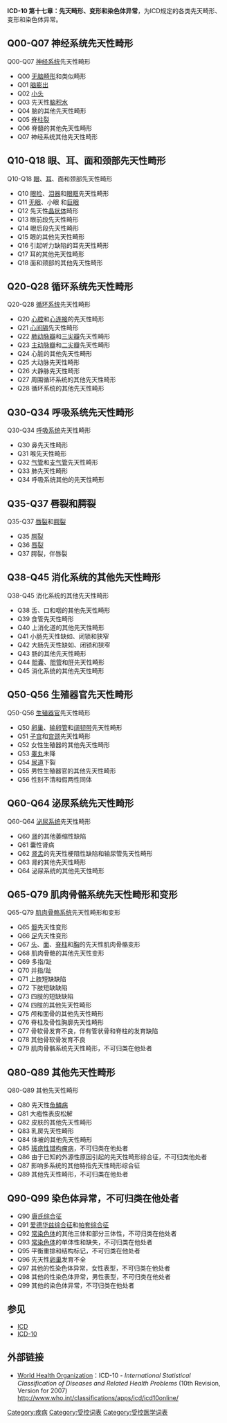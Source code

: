 
{{ICD-10A}}

'''ICD-10 第十七章：先天畸形、变形和染色体异常'''，为ICD规定的各类先天畸形、变形和染色体异常。

== Q00-Q07 神经系统先天性畸形 ==
Q00-Q07 [[神经系统|神经系统]]先天性畸形
* Q00 [[无脑畸形|无脑畸形]]和类似畸形
* Q01 [[脑膨出|脑膨出]]
* Q02 [[小头|小头]]
* Q03 先天性[[脑积水|脑积水]]
* Q04 脑的其他先天性畸形
* Q05 [[脊柱裂|脊柱裂]]
* Q06 脊髓的其他先天性畸形
* Q07 神经系统其他先天性畸形

== Q10-Q18 眼、耳、面和颈部先天性畸形 ==
Q10-Q18 [[眼|眼]]、[[耳|耳]]、面和颈部先天性畸形
* Q10 [[眼睑|眼睑]]、[[泪器|泪器]]和[[眼眶|眼眶]]先天性畸形
* Q11 [[无眼|无眼]]、小眼<!--请不要添加内链-->和[[巨眼|巨眼]]
* Q12 先天性[[晶状体|晶状体]]畸形
* Q13 眼前段先天性畸形
* Q14 眼后段先天性畸形
* Q15 眼的其他先天性畸形
* Q16 引起听力缺陷的耳先天性畸形
* Q17 耳的其他先天性畸形
* Q18 面和颈部的其他先天性畸形

== Q20-Q28 循环系统先天性畸形 ==
Q20-Q28 [[循环系统|循环系统]]先天性畸形
* Q20 [[心腔|心腔]]和[[心连接|心连接]]的先天性畸形
* Q21 [[心间隔|心间隔]]先天性畸形
* Q22 [[肺动脉瓣|肺动脉瓣]]和[[三尖瓣|三尖瓣]]先天性畸形
* Q23 [[主动脉瓣|主动脉瓣]]和[[二尖瓣|二尖瓣]]先天性畸形
* Q24 心脏的其他先天性畸形
* Q25 大动脉先天性畸形
* Q26 大静脉先天性畸形
* Q27 周围循环系统的其他先天性畸形
* Q28 循环系统的其他先天性畸形

== Q30-Q34 呼吸系统先天性畸形 ==
Q30-Q34 [[呼吸系统|呼吸系统]]先天性畸形
* Q30 鼻先天性畸形
* Q31 喉先天性畸形
* Q32 [[气管|气管]]和[[支气管|支气管]]先天性畸形
* Q33 肺先天性畸形
* Q34 呼吸系统其他的先天性畸形

== Q35-Q37 唇裂和腭裂 ==
Q35-Q37 [[唇裂|唇裂]]和[[腭裂|腭裂]]
* Q35 [[腭裂|腭裂]]
* Q36 [[唇裂|唇裂]]
* Q37 腭裂，伴唇裂

== Q38-Q45 消化系统的其他先天性畸形 ==
Q38-Q45 消化系统的其他先天性畸形
* Q38 舌、口和咽的其他先天性畸形
* Q39 食管先天性畸形
* Q40 上消化道的其他先天性畸形
* Q41 小肠先天性缺如、闭锁和狭窄
* Q42 大肠先天性缺如、闭锁和狭窄
* Q43 肠的其他先天性畸形
* Q44 [[胆囊|胆囊]]、[[胆管|胆管]]和[[肝|肝]]先天性畸形
* Q45 消化系统的其他先天性畸形

== Q50-Q56 生殖器官先天性畸形 ==
Q50-Q56 [[生殖器官|生殖器官]]先天性畸形
* Q50 [[卵巢|卵巢]]、[[输卵管|输卵管]]和[[阔韧带|阔韧带]]先天性畸形
* Q51 [[子宫|子宫]]和[[宫颈|宫颈]]先天性畸形
* Q52 女性生殖器的其他先天性畸形
* Q53 [[睾丸|睾丸]]未降
* Q54 [[尿道|尿道]]下裂
* Q55 男性生殖器官的其他先天性畸形
* Q56 性别不清和假两性同体

== Q60-Q64 泌尿系统先天性畸形 ==
Q60-Q64 [[泌尿系统|泌尿系统]]先天性畸形
* Q60 [[肾|肾]]的其他萎缩性缺陷
* Q61 囊性肾病
* Q62 [[肾盂|肾盂]]的先天性梗阻性缺陷和输尿管先天性畸形
* Q63 肾的其他先天性畸形
* Q64 泌尿系统的其他先天性畸形

== Q65-Q79 肌肉骨骼系统先天性畸形和变形 ==
Q65-Q79 [[肌肉骨骼系统|肌肉骨骼系统]]先天性畸形和变形
* Q65 [[髋|髋]]先天性变形
* Q66 [[足|足]]先天性变形
* Q67 [[头|头]]、[[面|面]]、[[脊柱|脊柱]]和[[胸|胸]]的先天性肌肉骨骼变形
* Q68 肌肉骨骼的其他先天性变形
* Q69 多指/趾
* Q70 并指/趾
* Q71 上肢短缺缺陷
* Q72 下肢短缺缺陷
* Q73 四肢的短缺缺陷
* Q74 四肢的其他先天性畸形
* Q75 颅和面骨的其他先天性畸形
* Q76 脊柱及骨性胸廓先天性畸形
* Q77 骨软骨发育不良，伴有管状骨和脊柱的发育缺陷
* Q78 其他骨软骨发育不良
* Q79 肌肉骨骼系统先天性畸形，不可归类在他处者

== Q80-Q89 其他先天性畸形 ==
Q80-Q89 其他先天性畸形
* Q80 先天性[[斑色鱼鳞癣|魚鱗病]]
* Q81 大疱性表皮松解
* Q82 皮肤的其他先天性畸形
* Q83 乳房先天性畸形
* Q84 体被的其他先天性畸形
* Q85 [[斑痣性错构瘤病|斑痣性错构瘤病]]，不可归类在他处者
* Q86 由于已知的外源性原因引起的先天性畸形综合征，不可归类他处者
* Q87 影响多系统的其他特指先天性畸形综合征
* Q89 其他先天性畸形，不可归类在他处者

== Q90-Q99 染色体异常，不可归类在他处者 ==
* Q90 [[唐氏综合征|唐氏综合征]]
* Q91 [[爱德华兹综合征|爱德华兹综合征]]和[[帕套综合征|帕套综合征]]
* Q92 [[常染色体|常染色体]]的其他三体和部分三体性，不可归类在他处者
* Q93 [[常染色体|常染色体]]的单体性和缺失，不可归类在他处者
* Q95 平衡重排和结构标记，不可归类在他处者
* Q96 先天性[[卵巢|卵巢]]发育不全
* Q97 其他的性染色体异常，女性表型，不可归类在他处者
* Q98 其他的性染色体异常，男性表型，不可归类在他处者
* Q99 其他的染色体异常，不可归类在他处者

== 参见 ==
* [[ICD|ICD]]
* [[ICD-10|ICD-10]]

== 外部链接 ==
* {{en}}[[世界卫生组织|World Health Organization]]：ICD-10 - ''International Statistical Classification of Diseases and Related Health Problems'' (10th Revision, Version for 2007) http://www.who.int/classifications/apps/icd/icd10online/{{Wayback|url=http://www.who.int/classifications/apps/icd/icd10online/ |date=20120330163659 }}

{{Medical conditions}}

[[Category:疾病|Category:疾病]]
[[Category:受控词表|Category:受控词表]]
[[Category:受控医学词表|Category:受控医学词表]]